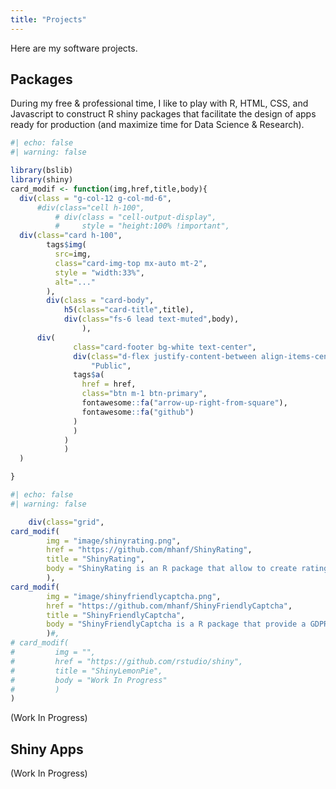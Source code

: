 ```yaml
---
title: "Projects"
---
```


Here are my software projects. 

## Packages

During my free & professional time, I like to play with R, HTML, CSS, and Javascript to construct R shiny packages that facilitate the design of apps ready for production (and maximize time for Data Science & Research).

```r
#| echo: false
#| warning: false

library(bslib)
library(shiny)
card_modif <- function(img,href,title,body){
  div(class = "g-col-12 g-col-md-6",
      #div(class="cell h-100",
          # div(class = "cell-output-display",
          #     style = "height:100% !important",
  div(class="card h-100",
        tags$img(
          src=img,
          class="card-img-top mx-auto mt-2",
          style = "width:33%",
          alt="..."
        ),
        div(class = "card-body",
            h5(class="card-title",title),
            div(class="fs-6 lead text-muted",body),
                ),
      div(
              class="card-footer bg-white text-center",
              div(class="d-flex justify-content-between align-items-center",
                  "Public",
              tags$a(
                href = href,
                class="btn m-1 btn-primary",
                fontawesome::fa("arrow-up-right-from-square"),
                fontawesome::fa("github")
              )
              )
            )
            )
  )

}

```


```r
#| echo: false
#| warning: false

    div(class="grid",
card_modif(
        img = "image/shinyrating.png",
        href = "https://github.com/mhanf/ShinyRating",
        title = "ShinyRating",
        body = "ShinyRating is an R package that allow to create rating inputs in Shiny. Optimized for Bootstrap 5 "
        ),
card_modif(
        img = "image/shinyfriendlycaptcha.png",
        href = "https://github.com/mhanf/ShinyFriendlyCaptcha",
        title = "ShinyFriendlyCaptcha",
        body = "ShinyFriendlyCaptcha is a R package that provide a GDPR compliant Captcha  to Shiny apps ((Friendly Captcha). Friendly Captcha is an European alternative to Google Recaptcha. It allow to protect websites against spam and bots in a privacy-embedded design."
        )#,
# card_modif(
#         img = "",
#         href = "https://github.com/rstudio/shiny",
#         title = "ShinyLemonPie",
#         body = "Work In Progress"
#         )
)
```

(Work In Progress)

## Shiny Apps

(Work In Progress)
